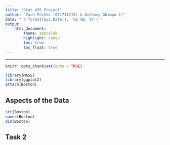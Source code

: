 ```yaml
---
title: "Stat 435 Project"
author: "Zach Fechko (011711215) & Anthony Ghimpu ()"
date: "`r format(Sys.Date(), '%d %B, %Y')`"
output:
    html_document:
        theme: spacelab
        highlight: tango
        toc: true
        toc_float: true
---
```


***

```r
knitr::opts_chunk$set(echo = TRUE)
```

```r
library(MASS)
library(ggplot2)
attach(Boston)
```

## Aspects of the Data
```r
str(Boston)
names(Boston)
dim(Boston)
```

## Task 2
```r

```